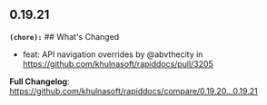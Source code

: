 ## 0.19.21
**`(chore):`** ## What's Changed
* feat: API navigation overrides by @abvthecity in https://github.com/khulnasoft/rapiddocs/pull/3205


**Full Changelog**: https://github.com/khulnasoft/rapiddocs/compare/0.19.20...0.19.21

